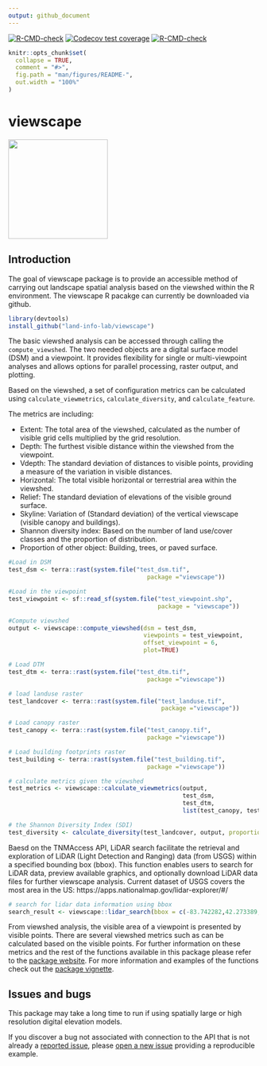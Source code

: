 ```yaml
---
output: github_document
---
```


<!-- badges: start -->
  [![R-CMD-check](https://github.com/land-info-lab/viewscape/workflows/R-CMD-check/badge.svg)](https://github.com/land-info-lab/viewscape/actions/actions?workflow=R-CMD-check)
  [![Codecov test coverage](https://codecov.io/github/land-info-lab/viewscape/branch/master/graph/badge.svg)](https://codecov.io/github/land-info-lab/viewscape?branch=master)
[![R-CMD-check](https://github.com/land-info-lab/viewscape/actions/workflows/R-CMD-check.yaml/badge.svg)](https://github.com/land-info-lab/viewscape/actions/workflows/R-CMD-check.yaml)
<!-- badges: end -->

```r
knitr::opts_chunk$set(
  collapse = TRUE,
  comment = "#>",
  fig.path = "man/figures/README-",
  out.width = "100%"
)
```
# viewscape

<p align="left">

<img src=".//man//figures//viewscape_hex.png" height="200">

</p>

## Introduction

The goal of viewscape package is to provide an accessible method of carrying out landscape spatial analysis based on the viewshed within the R environment. The viewscape R pacakge can currently be downloaded via github.

```r
library(devtools)
install_github("land-info-lab/viewscape")
```

The basic viewshed analysis can be accessed through calling the `compute_viewshed`. The two needed objects are a digital surface model (DSM) and a viewpoint. It provides flexibility for single or multi-viewpoint analyses
and allows options for parallel processing, raster output, and plotting.

Based on the viewshed, a set of configuration metrics can be calculated using `calculate_viewmetrics`, `calculate_diversity`, and `calculate_feature`. 

The metrics are including:

* Extent: The total area of the viewshed, calculated as the number of visible grid cells multiplied by the grid resolution.
* Depth: The furthest visible distance within the viewshed from the viewpoint.
* Vdepth: The standard deviation of distances to visible points, providing a measure of the variation in visible distances.
* Horizontal: The total visible horizontal or terrestrial area within the viewshed.
* Relief: The standard deviation of elevations of the visible ground surface.
* Skyline: Variation of (Standard deviation) of the vertical viewscape (visible canopy and buildings).
* Shannon diversity index: Based on the number of land use/cover classes and the proportion of distribution.
* Proportion of other object: Building, trees, or paved surface.

```r
#Load in DSM
test_dsm <- terra::rast(system.file("test_dsm.tif", 
                                       package ="viewscape"))

#Load in the viewpoint
test_viewpoint <- sf::read_sf(system.file("test_viewpoint.shp", 
                                          package = "viewscape"))

#Compute viewshed
output <- viewscape::compute_viewshed(dsm = test_dsm, 
                                      viewpoints = test_viewpoint, 
                                      offset_viewpoint = 6, 
                                      plot=TRUE)

# Load DTM
test_dtm <- terra::rast(system.file("test_dtm.tif", 
                                       package ="viewscape"))

# load landuse raster
test_landcover <- terra::rast(system.file("test_landuse.tif",
                                           package ="viewscape"))

# Load canopy raster
test_canopy <- terra::rast(system.file("test_canopy.tif", 
                                       package ="viewscape"))

# Load building footprints raster
test_building <- terra::rast(system.file("test_building.tif", 
                                       package ="viewscape"))

# calculate metrics given the viewshed
test_metrics <- viewscape::calculate_viewmetrics(output, 
                                                 test_dsm, 
                                                 test_dtm, 
                                                 list(test_canopy, test_building))

# the Shannon Diversity Index (SDI)
test_diversity <- calculate_diversity(test_landcover, output, proportion = TRUE)
```

Baesd on the TNMAccess API, LiDAR search facilitate the retrieval and exploration of LiDAR (Light Detection and Ranging) data (from USGS) within a specified bounding box (bbox). This function enables users to search for LiDAR data, preview available graphics, and optionally download LiDAR data files for further viewscape analysis. Current dataset of USGS covers the most area in the US: https://apps.nationalmap.gov/lidar-explorer/#/ 

```r
# search for lidar data information using bbox
search_result <- viewscape::lidar_search(bbox = c(-83.742282,42.273389,-83.733442,42.278724), preview = TRUE)
```

From viewshed analysis, the visible area of a viewpoint is presented by visible points. There are several viewshed metrics such as can be calculated based on the visible points. For further information on these metrics and the rest of the functions available in this package please refer to the [package website](https://billbillbilly.github.io/viewscape/). For more information and examples of the functions check out the [package vignette](needs to be created).

## Issues and bugs

This package may take a long time to run if using spatially large or high resolution digital elevation models. 

If you discover a bug not associated with connection to the API that is not already a [reported issue](https://github.com/billbillbilly/viewscape/issues), please [open a new issue](https://github.com/billbillbilly/viewscape/issues/new) providing a reproducible example.

